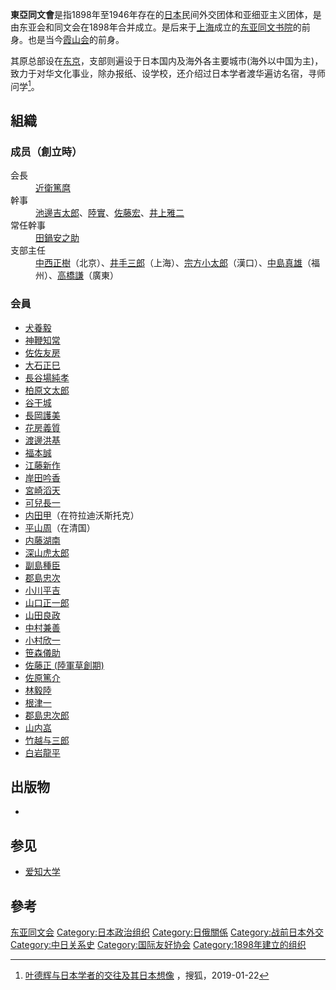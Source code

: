 {{Refimprove|time=2021-10-30T15:38:48+00:00}}
{{japanese|japanese=東亜同文会|kana=とうあどうぶんかい|romaji=Tōa Dōbunkai}}
'''東亞同文會'''是指1898年至1946年存在的[[日本|日本]]民间外交团体和亚细亚主义团体，是由东亚会和同文会在1898年合并成立。是后来于[[上海|上海]]成立的[[东亚同文书院|东亚同文书院]]的前身。也是当今[[霞山会|霞山会]]的前身。

其原总部设在[[东京|东京]]，支部则遍设于日本国内及海外各主要城市(海外以中国为主)，致力于对华文化事业，除办报纸、设学校，还介绍过日本学者渡华遍访名宿，寻师问学<ref name="日本想像">[https://www.sohu.com/a/290782106_562249 叶德辉与日本学者的交往及其日本想像] {{Wayback|url=https://www.sohu.com/a/290782106_562249 |date=20211115064350 }}，搜狐，2019-01-22</ref>。

== 組織 ==
=== 成员（創立時） ===
;会長
:[[近衛篤麿|近衛篤麿]]
;幹事
:[[池邊吉太郎|池邊吉太郎]]、[[陸實|陸實]]、[[佐藤宏_(東亞同文會)|佐藤宏]]、[[井上雅二|井上雅二]]
;常任幹事
:[[田鍋安之助|田鍋安之助]]
;支部主任
:[[中西正樹|中西正樹]]（北京）、[[井手三郎|井手三郎]]（上海）、[[宗方小太郎|宗方小太郎]]（漢口）、[[中島真雄|中島真雄]]（福州）、[[高橋謙|高橋謙]]（廣東）

=== 会員 ===
{{div col|colwidth=15em}}
*[[犬養毅|犬養毅]]
*[[神鞭知常|神鞭知常]]
*[[佐佐友房|佐佐友房]]
*[[大石正巳|大石正巳]]
*[[長谷場純孝|長谷場純孝]]
*[[柏原文太郎|柏原文太郎]]
*[[谷干城|谷干城]]
*[[長岡護美|長岡護美]]
*[[花房義質|花房義質]]
*[[渡邊洪基|渡邊洪基]]
*[[福本日南|福本誠]]
*[[江藤新作|江藤新作]]
*[[岸田吟香|岸田吟香]]
*[[宮崎滔天|宮崎滔天]]
*[[可兒長一|可兒長一]]
*[[内田甲|内田甲]]（在符拉迪沃斯托克）
*[[平山周|平山周]]（在清国）
*[[内藤湖南|内藤湖南]]
*[[深山虎太郎|深山虎太郎]]
*[[副島種臣|副島種臣]]
*[[郡島忠次|郡島忠次]]
*[[小川平吉|小川平吉]]
*[[山口正一郎|山口正一郎]]
*[[山田良政|山田良政]]
*[[中村兼善|中村兼善]]
*[[小村欣一|小村欣一]]
*[[笹森儀助|笹森儀助]]
*[[佐藤正_(陸軍草創期)|佐藤正 (陸軍草創期)]]
*[[佐原篤介|佐原篤介]]
*[[林毅陸|林毅陸]]
*[[根津一|根津一]]
*[[郡島忠次郎|郡島忠次郎]]
*[[山内嵓|山内嵓]]
*[[竹越与三郎|竹越与三郎]]
*[[白岩龍平|白岩龍平]]
{{div col end}}

==出版物==
* {{cite book|title=支那省别全志|author=东亚同文会}}

==参见==
*[[爱知大学|爱知大学]]

==參考==
{{Reflist}}

[[Category:东亚同文会|]]
[[Category:日本政治组织|Category:日本政治组织]] 
[[Category:日俄關係|Category:日俄關係]] 
[[Category:战前日本外交|Category:战前日本外交]] 
[[Category:中日关系史|Category:中日关系史]] 
[[Category:国际友好协会|Category:国际友好协会]]
[[Category:1898年建立的组织|Category:1898年建立的组织]]